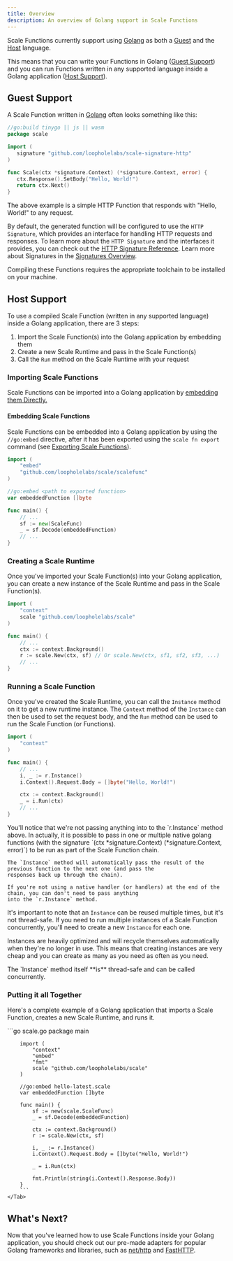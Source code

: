 ```yaml
---
title: Overview
description: An overview of Golang support in Scale Functions
---
```


Scale Functions currently support using [Golang](https://go.dev) as both a [Guest](#guest-support) and the [Host](#host-support) language.

This means that you can write your Functions in Golang ([Guest Support](#guest-support)) and you can run Functions written in any supported
language inside a Golang application ([Host Support](#host-support)).

## Guest Support

A Scale Function written in [Golang](https://go.dev) often looks something like this:

 ```go scale.go
//go:build tinygo || js || wasm
package scale

import (
    signature "github.com/loopholelabs/scale-signature-http"
)

func Scale(ctx *signature.Context) (*signature.Context, error) {
    ctx.Response().SetBody("Hello, World!")
    return ctx.Next()
}
```

The above example is a simple HTTP Function that responds with "Hello, World!" to any request.

By default, the generated function will be configured to use the `HTTP Signature`,
which provides an interface for handling HTTP requests and responses. To learn more about the `HTTP Signature` and the
interfaces it provides, you can check out the [HTTP Signature Reference](/signatures/http). Learn more about Signatures in the [Signatures Overview](/signatures/overview).

Compiling these Functions requires the appropriate toolchain to be installed on your machine.

<Snippet file="install-golang-toolchain.mdx" />

## Host Support

To use a compiled Scale Function (written in any supported language) inside a Golang application, there are 3 steps:
1. Import the Scale Function(s) into the Golang application by embedding them
2. Create a new Scale Runtime and pass in the Scale Function(s)
3. Call the `Run` method on the Scale Runtime with your request

### Importing Scale Functions

Scale Functions can be imported into a Golang application by [embedding them Directly.](#embedding-scale-functions)

#### Embedding Scale Functions

Scale Functions can be embedded into a Golang application by using the `//go:embed` directive, after it has been
exported using the `scale fn export` command (see [Exporting Scale Functions](/cli/reference/function#export)).

```go
import (
	"embed"
	"github.com/loopholelabs/scale/scalefunc"
)

//go:embed <path to exported function>
var embeddedFunction []byte

func main() {
    // ...
    sf := new(ScaleFunc)
	_ = sf.Decode(embeddedFunction)
    // ...
}
```
### Creating a Scale Runtime

Once you've imported your Scale Function(s) into your Golang application, you can create a new instance of the Scale Runtime
and pass in the Scale Function(s).

```go
import (
	"context"
	scale "github.com/loopholelabs/scale"
)

func main() {
    // ...
	ctx := context.Background()
    r := scale.New(ctx, sf) // Or scale.New(ctx, sf1, sf2, sf3, ...)
    // ...
}
```

### Running a Scale Function

Once you've created the Scale Runtime, you can call the `Instance` method on it to get a new runtime instance.
The `Context` method of the `Instance` can then be used to set the request body, and the `Run` method can be used to
run the Scale Function (or Functions).

```go
import (
    "context"
)

func main() {
    // ...
    i, _ := r.Instance()
    i.Context().Request.Body = []byte("Hello, World!")

	ctx := context.Background()
    _ = i.Run(ctx)
    // ...
}
```

<Note>
    You'll notice that we're not passing anything into to the `r.Instance` method above. In actually, it is possible to pass in
    one or multiple native golang functions (with the signature `(ctx *signature.Context) (*signature.Context, error)`) to be run
    as part of the Scale Function chain.

    The `Instance` method will automatically pass the result of the  previous function to the next one (and pass the
    responses back up through the chain).

    If you're not using a native handler (or handlers) at the end of the chain, you can don't need to pass anything
    into the `r.Instance` method.
</Note>

It's important to note that an `Instance` can be reused multiple times, but it's not thread-safe. If you need to run
multiple instances of a Scale Function concurrently, you'll need to create a new `Instance` for each one.

Instances are heavily optimized and will recycle themselves automatically when they're no longer in use. This means that
creating instances are very cheap and you can create as many as you need as often as you need.

<Info>
    The `Instance` method itself **is** thread-safe and can be called concurrently.
</Info>

### Putting it all Together

Here's a complete example of a Golang application that imports a Scale Function, creates a new Scale Runtime, and runs
it.

<Tabs>
    <Tab title="Embedding the Function">
        ```go scale.go
        package main

        import (
            "context"
            "embed"
            "fmt"
            scale "github.com/loopholelabs/scale"
        )

        //go:embed hello-latest.scale
        var embeddedFunction []byte

        func main() {
            sf := new(scale.ScaleFunc)
            _ = sf.Decode(embeddedFunction)

            ctx := context.Background()
            r := scale.New(ctx, sf)

            i, _ := r.Instance()
            i.Context().Request.Body = []byte("Hello, World!")

            _ = i.Run(ctx)

            fmt.Println(string(i.Context().Response.Body))
        }
        ```
    </Tab>
</Tabs>

## What's Next?

Now that you've learned how to use Scale Functions inside your Golang application, you should check out our pre-made
adapters for popular Golang frameworks and libraries, such as [net/http](/languages/golang/adapters/net-http) and [FastHTTP](/languages/golang/adapters/fasthttp).
